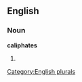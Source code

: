 
==English==

===Noun===
'''caliphates'''

# {{plural of|[[caliphate]]}}

[[Category:English plurals]]